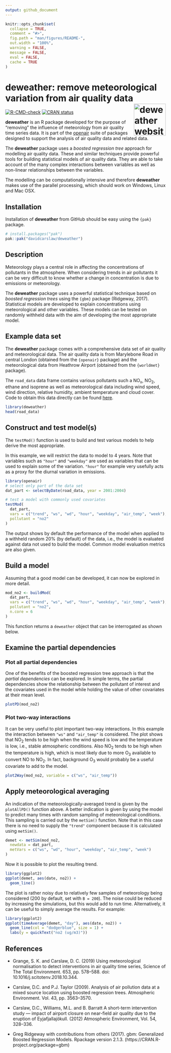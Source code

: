 ```yaml
---
output: github_document
---
```


<!-- README.md is generated from README.Rmd. Please edit that file -->

```r
knitr::opts_chunk$set(
  collapse = TRUE,
  comment = "#>",
  fig.path = "man/figures/README-",
  out.width = "100%",
  warning = FALSE,
  message = FALSE,
  eval = FALSE,
  cache = TRUE
)
```

# deweather: remove meteorological variation from air quality data <a href="https://davidcarslaw.github.io/deweather/"><img src="man/figures/logo.png" align="right" height="100" alt="deweather website" /></a>

<!-- badges: start -->
[![R-CMD-check](https://github.com/davidcarslaw/deweather/workflows/R-CMD-check/badge.svg)](https://github.com/davidcarslaw/deweather/actions)
[![CRAN status](https://www.r-pkg.org/badges/version/deweather)](https://CRAN.R-project.org/package=deweather)
<!-- badges: end -->

**deweather** is an R package developed for the purpose of "removing" the influence of meteorology from air quality time series data. It is part of the [openair](http://davidcarslaw.github.io/openair/) suite of packages designed to support the analysis of air quality data and related data.

The **deweather** package uses a *boosted regression tree* approach for modelling air quality data. These and similar techniques provide powerful tools for building statistical models of air quality data. They are able to take account of the many complex interactions between variables as well as non-linear relationships between the variables.

The modelling can be computationally intensive and therefore **deweather** makes use of the parallel processing, which should work on Windows, Linux and Mac OSX.

## Installation

Installation of **deweather** from GitHub should be easy using the `{pak}` package. 

```r
# install.packages("pak")
pak::pak("davidcarslaw/deweather")
```

## Description

Meteorology plays a central role in affecting the concentrations of pollutants in the atmosphere. When considering trends in air pollutants it can be very difficult to know whether a change in concentration is due to emissions or meteorology.

The **deweather** package uses a powerful statistical technique based on *boosted regression trees* using the `{gbm}` package (Ridgeway, 2017). Statistical models are developed to explain concentrations using meteorological and other variables. These models can be tested on randomly withheld data with the aim of developing the most appropriate model.

## Example data set

The **deweather** package comes with a comprehensive data set of air quality and meteorological data. The air quality data is from Marylebone Road in central London (obtained from the `{openair}` package) and the meteorological data from Heathrow Airport (obtained from the `{worldmet}` package).

The `road_data` data frame contains various pollutants such a NO~x~, NO~2~, ethane and isoprene as well as meteorological data including wind speed, wind direction, relative humidity, ambient temperature and cloud cover. Code to obtain this data directly can be found [here](https://github.com/davidcarslaw/deweather/blob/master/data-raw/road_data.R).

```r
library(deweather)
head(road_data)
```

## Construct and test model(s)

The `testMod()` function is used to build and test various models to help derive the most appropriate.

In this example, we will restrict the data to model to 4 years. Note that variables such as `"hour"` and `"weekday"` are used as variables that can be used to explain some of the variation. `"hour"` for example very usefully acts as a proxy for the diurnal variation in emissions.

```r
library(openair)
# select only part of the data set
dat_part <- selectByDate(road_data, year = 2001:2004)

# test a model with commonly used covariates
testMod(
  dat_part,
  vars = c("trend", "ws", "wd", "hour", "weekday", "air_temp", "week"),
  pollutant = "no2"
)
```

The output shows by default the performance of the model when applied to a withheld random 20% (by default) of the data, i.e., the model is evaluated against data not used to build the model. Common model evaluation metrics are also given.

## Build a model

Assuming that a good model can be developed, it can now be explored in more detail.

```r
mod_no2 <- buildMod(
  dat_part,
  vars = c("trend", "ws", "wd", "hour", "weekday", "air_temp", "week"),
  pollutant = "no2",
  n.core = 6
)
```

This function returns a `deweather` object that can be interrogated as shown below.

## Examine the partial dependencies

### Plot all partial dependencies

One of the benefits of the boosted regression tree approach is that the *partial dependencies* can be explored. In simple terms, the partial dependencies show the relationship between the pollutant of interest and the covariates used in the model while holding the value of other covariates at their mean level.

```r
plotPD(mod_no2)
```

### Plot two-way interactions

It can be very useful to plot important two-way interactions. In this example the interaction between `"ws"` and `"air_temp"` is considered. The plot shows that NO~2~ tends to be high when the wind speed is low and the temperature is low, i.e., stable atmospheric conditions. Also NO~2~ tends to be high when the temperature is high, which is most likely due to more O~3~ available to convert NO to NO~2~. In fact, background O~3~ would probably be a useful covariate to add to the model.

```r
plot2Way(mod_no2, variable = c("ws", "air_temp"))
```

## Apply meteorological averaging

An indication of the meteorologically-averaged trend is given by the `plotAllPD()` function above. A better indication is given by using the model to predict many times with random sampling of meteorological conditions. This sampling is carried out by the `metSim()` function. Note that in this case there is no need to supply the `"trend"` component because it is calculated using `metSim()`.

```r
demet <- metSim(mod_no2,
  newdata = dat_part,
  metVars = c("ws", "wd", "hour", "weekday", "air_temp", "week")
)
```

Now it is possible to plot the resulting trend.

```r
library(ggplot2)
ggplot(demet, aes(date, no2)) +
  geom_line()
```

The plot is rather noisy due to relatively few samples of meteorology being considered (200 by default, set with `B = 200`). The noise could be reduced by increasing the simulations, but this would add to run time. Alternatively, it can be useful to simply average the results. For example:

```r
library(ggplot2)
ggplot(timeAverage(demet, "day"), aes(date, no2)) +
  geom_line(col = "dodgerblue", size = 1) +
  labs(y = quickText("no2 (ug/m3)"))
```

## References

* Grange, S. K. and Carslaw, D. C. (2019) Using meteorological normalisation to detect interventions in air quality time series, Science of The Total Environment. 653, pp. 578–588. doi: 10.1016/j.scitotenv.2018.10.344.

* Carslaw, D.C. and P.J. Taylor (2009). Analysis of air pollution data at a mixed source location using boosted regression trees. Atmospheric Environment.  Vol. 43, pp. 3563–3570.

* Carslaw, D.C., Williams, M.L. and B. Barratt A short-term intervention study — impact of airport closure on near-field air quality due to the eruption of Eyjafjallajökull. (2012) Atmospheric Environment, Vol. 54, 328–336.

* Greg Ridgeway with contributions from others (2017). gbm: Generalized Boosted Regression Models. Rpackage version 2.1.3. (https://CRAN.R-project.org/package=gbm)
